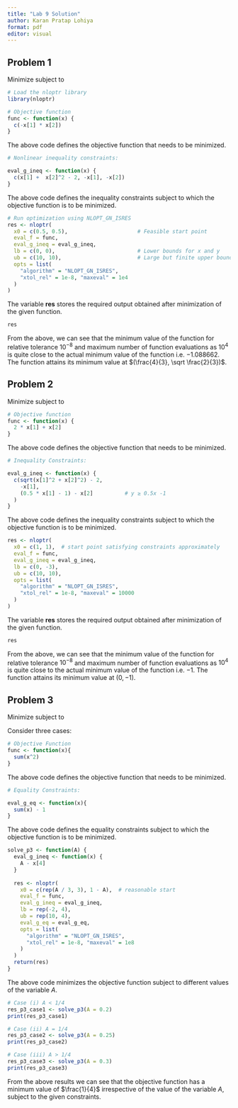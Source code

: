 ```yaml
---
title: "Lab 9 Solution"
author: Karan Pratap Lohiya
format: pdf
editor: visual
---
```


## Problem 1

Minimize \begin{equation*}
        f(x, y) = -xy
    \end{equation*} subject to \begin{equation*}
        x + y^2 \leq 2 \text{ and } x,y \geq 0
    \end{equation*}

```r
# Load the nloptr library
library(nloptr)

# Objective function
func <- function(x) {
  c(-x[1] * x[2])
}
```

The above code defines the objective function that needs to be minimized.

```r
# Nonlinear inequality constraints:

eval_g_ineq <- function(x) {
  c(x[1] +  x[2]^2 - 2, -x[1], -x[2])
}

```

The above code defines the inequality constraints subject to which the objective function is to be minimized.

```r
# Run optimization using NLOPT_GN_ISRES
res <- nloptr(
  x0 = c(0.5, 0.5),                      # Feasible start point
  eval_f = func, 
  eval_g_ineq = eval_g_ineq, 
  lb = c(0, 0),                          # Lower bounds for x and y
  ub = c(10, 10),                        # Large but finite upper bounds 
  opts = list(
    "algorithm" = "NLOPT_GN_ISRES",
    "xtol_rel" = 1e-8, "maxeval" = 1e4
  )
)
```

The variable **res** stores the required output obtained after minimization of the given function.

```r
res
```

From the above, we can see that the minimum value of the function for relative tolerance $10^{-8}$ and maximum number of function evaluations as $10^4$ is quite close to the actual minimum value of the function i.e. $-1.088662$. The function attains its minimum value at $(\frac{4}{3}, \sqrt \frac{2}{3})$.

## Problem 2

Minimize \begin{equation*}
        f(x, y) = 2x + y
    \end{equation*} subject to \begin{equation*}
        \sqrt {x^2 + y^2} \leq 2 \text{, } x \geq 0 \text{ and } y \geq 0.5x - 1
    \end{equation*}

```r
# Objective function
func <- function(x) {
  2 * x[1] + x[2]
}
```

The above code defines the objective function that needs to be minimized.

```r
# Inequality Constraints:

eval_g_ineq <- function(x) {
  c(sqrt(x[1]^2 + x[2]^2) - 2,
    -x[1],
    (0.5 * x[1] - 1) - x[2]          # y ≥ 0.5x -1
  )
}
```

The above code defines the inequality constraints subject to which the objective function is to be minimized.

```r
res <- nloptr(
  x0 = c(1, 1),  # start point satisfying constraints approximately
  eval_f = func,
  eval_g_ineq = eval_g_ineq,
  lb = c(0, -3),
  ub = c(10, 10),
  opts = list(
    "algorithm" = "NLOPT_GN_ISRES",
    "xtol_rel" = 1e-8, "maxeval" = 10000
  )
)
```

The variable **res** stores the required output obtained after minimization of the given function.

```r
res
```

From the above, we can see that the minimum value of the function for relative tolerance $10^{-8}$ and maximum number of function evaluations as $10^4$ is quite close to the actual minimum value of the function i.e. $-1$. The function attains its minimum value at $(0, -1)$.

## Problem 3

Minimize \begin{equation*}
        f(x_1, \dots, x_4) = x_1^2 + x_2^2 + x_3^2 + x_4^2
    \end{equation*} subject to \begin{equation*}
        x_1 + x_2 + x_3 + x_4 = 1 \text{ and } x_4 \geq A.
    \end{equation*}

Consider three cases:

\begin{enumerate}

\item $A < 1/4$

\item $A = 1/4$

\item $A >1/4$

\end{enumerate}

```r
# Objective Function
func <- function(x){
  sum(x^2)
}
```

The above code defines the objective function that needs to be minimized.

```r
# Equality Constraints:

eval_g_eq <- function(x){
  sum(x) - 1
}
```

The above code defines the equality constraints subject to which the objective function is to be minimized.

```r
solve_p3 <- function(A) {
  eval_g_ineq <- function(x) {
    A - x[4]
  }
  
  res <- nloptr(
    x0 = c(rep(A / 3, 3), 1 - A),  # reasonable start
    eval_f = func,
    eval_g_ineq = eval_g_ineq,
    lb = rep(-2, 4),
    ub = rep(10, 4),
    eval_g_eq = eval_g_eq,
    opts = list(
      "algorithm" = "NLOPT_GN_ISRES",
      "xtol_rel" = 1e-8, "maxeval" = 1e8
    )
  )
  return(res)
}
```

The above code minimizes the objective function subject to different values of the variable $A$.

```r
# Case (i) A < 1/4
res_p3_case1 <- solve_p3(A = 0.2)
print(res_p3_case1)
```

```r
# Case (ii) A = 1/4
res_p3_case2 <- solve_p3(A = 0.25)
print(res_p3_case2)
```

```r
# Case (iii) A > 1/4
res_p3_case3 <- solve_p3(A = 0.3)
print(res_p3_case3)
```

From the above results we can see that the objective function has a minimum value of $\frac{1}{4}$ irrespective of the value of the variable $A$, subject to the given constraints.
